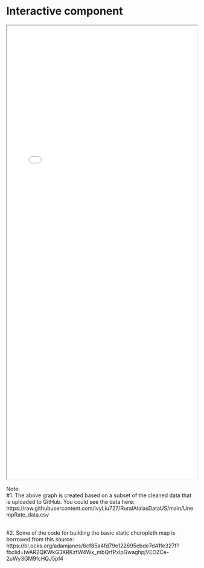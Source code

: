 # Interactive component

<iframe src="interactive.html" width="100%" height="1200"></iframe>


Note:\
#1. The above graph is created based on a subset of the cleaned data that is uploaded to GitHub. You could see the data here:\
https://raw.githubusercontent.com/IvyLiu727/RuralAtalasDataUS/main/UnempRate_data.csv
\
\

#2. Some of the code for building the basic static choropleth map is borrowed from this source:
https://bl.ocks.org/adamjanes/6cf85a4fd79e122695ebde7d41fe327f?fbclid=IwAR2QKWkG3XRKzfW4Wx_mbQrfPxlpGwaghpjVEOZCe-2uWy3GM9fcHQJ5pf4
